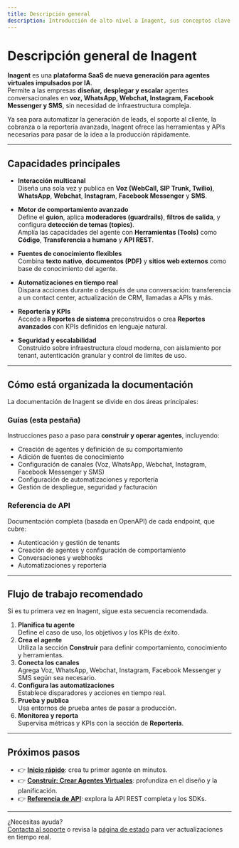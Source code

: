 ```yaml
---
title: Descripción general
description: Introducción de alto nivel a Inagent, sus conceptos clave y cómo comenzar a crear agentes virtuales.
---
```



# Descripción general de Inagent

**Inagent** es una **plataforma SaaS de nueva generación para agentes virtuales impulsados por IA**.  
Permite a las empresas **diseñar, desplegar y escalar** agentes conversacionales en **voz, WhatsApp, Webchat, Instagram, Facebook Messenger y SMS**, sin necesidad de infraestructura compleja.

Ya sea para automatizar la generación de leads, el soporte al cliente, la cobranza o la reportería avanzada, Inagent ofrece las herramientas y APIs necesarias para pasar de la idea a la producción rápidamente.

---

## Capacidades principales

- **Interacción multicanal**  
  Diseña una sola vez y publica en **Voz (WebCall, SIP Trunk, Twilio)**, **WhatsApp**, **Webchat**, **Instagram**, **Facebook Messenger** y **SMS**.

- **Motor de comportamiento avanzado**  
  Define el **guion**, aplica **moderadores (guardrails)**, **filtros de salida**, y configura **detección de temas (topics)**.  
  Amplía las capacidades del agente con **Herramientas (Tools)** como **Código**, **Transferencia a humano** y **API REST**.

- **Fuentes de conocimiento flexibles**  
  Combina **texto nativo**, **documentos (PDF)** y **sitios web externos** como base de conocimiento del agente.

- **Automatizaciones en tiempo real**  
  Dispara acciones durante o después de una conversación: transferencia a un contact center, actualización de CRM, llamadas a APIs y más.

- **Reportería y KPIs**  
  Accede a **Reportes de sistema** preconstruidos o crea **Reportes avanzados** con KPIs definidos en lenguaje natural.

- **Seguridad y escalabilidad**  
  Construido sobre infraestructura cloud moderna, con aislamiento por tenant, autenticación granular y control de límites de uso.

---

## Cómo está organizada la documentación

La documentación de Inagent se divide en dos áreas principales:

### **Guías** (esta pestaña)
Instrucciones paso a paso para **construir y operar agentes**, incluyendo:
- Creación de agentes y definición de su comportamiento  
- Adición de fuentes de conocimiento  
- Configuración de canales (Voz, WhatsApp, Webchat, Instagram, Facebook Messenger y SMS)  
- Configuración de automatizaciones y reportería  
- Gestión de despliegue, seguridad y facturación

### **Referencia de API**
Documentación completa (basada en OpenAPI) de cada endpoint, que cubre:
- Autenticación y gestión de tenants  
- Creación de agentes y configuración de comportamiento  
- Conversaciones y webhooks  
- Automatizaciones y reportería

---

## Flujo de trabajo recomendado

<Callout type="tip">
Si es tu primera vez en Inagent, sigue esta secuencia recomendada.
</Callout>

1. **Planifica tu agente**  
   Define el caso de uso, los objetivos y los KPIs de éxito.
2. **Crea el agente**  
   Utiliza la sección **Construir** para definir comportamiento, conocimiento y herramientas.
3. **Conecta los canales**  
   Agrega Voz, WhatsApp, Webchat, Instagram, Facebook Messenger y SMS según sea necesario.
4. **Configura las automatizaciones**  
   Establece disparadores y acciones en tiempo real.
5. **Prueba y publica**  
   Usa entornos de prueba antes de pasar a producción.
6. **Monitorea y reporta**  
   Supervisa métricas y KPIs con la sección de **Reportería**.

---

## Próximos pasos

- 👉 **[Inicio rápido](quickstart)**: crea tu primer agente en minutos.  
- 👉 **[Construir: Crear Agentes Virtuales](../build/agents/create-agent)**: profundiza en el diseño y la planificación.  
- 👉 **[Referencia de API](/api-reference/introduction)**: explora la API REST completa y los SDKs.

---

¿Necesitas ayuda?  
[Contacta al soporte](mailto:support@inagent.app) o revisa la [página de estado](https://status.inagent.app) para ver actualizaciones en tiempo real.
